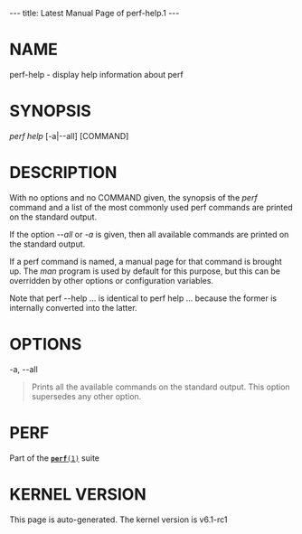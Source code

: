 ---
title: Latest Manual Page of perf-help.1
---


= NAME =

perf-help - display help information about perf

= SYNOPSIS =

''perf help'' [-a|--all] [COMMAND]

= DESCRIPTION =

With no options and no COMMAND given, the synopsis of the ''perf'' command and a list of the most commonly used perf commands are printed on the standard output.

If the option ''--all'' or ''-a'' is given, then all available commands are printed on the standard output.

If a perf command is named, a manual page for that command is brought up. The ''man'' program is used by default for this purpose, but this can be overridden by other options or configuration variables.

Note that perf --help ... is identical to perf help ... because the former is internally converted into the latter.

= OPTIONS =

-a, --all

<blockquote>Prints all the available commands on the standard output. This option supersedes any other option.
</blockquote>
= PERF =

Part of the [[Latest Manual Page of perf.1|<tt>'''perf'''(1)</tt>]] suite


= KERNEL VERSION =

This page is auto-generated.  The kernel version is v6.1-rc1